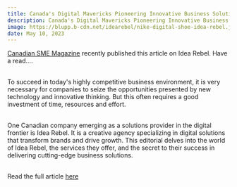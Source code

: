 ```yaml
---
title: Canada's Digital Mavericks Pioneering Innovative Business Solutions
description: Canada's Digital Mavericks Pioneering Innovative Business Solutions
image: https://blupp.b-cdn.net/idearebel/nike-digital-shoe-idea-rebel.jpeg?quality=80&width=800
date: May 10, 2023
---
```


[Canadian SME Magazine](http://canadiansme.ca/) recently published this article on Idea Rebel. Have a read….

\
To succeed in today's highly competitive business environment, it is very necessary for companies to seize the opportunities presented by new technology and innovative thinking. But this often requires a good investment of time, resources and effort.

\
One Canadian company emerging as a solutions provider in the digital frontier is Idea Rebel. It is a creative agency specializing in digital solutions that transform brands and drive growth. This editorial delves into the world of Idea Rebel, the services they offer, and the secret to their success in delivering cutting-edge business solutions.

\
Read the full article [here](https://canadiansme.ca/canadas-digital-mavericks-pioneering-innovative-business-solutions-idea-rebel/)
